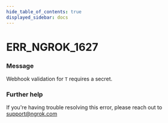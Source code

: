 ```yaml
---
hide_table_of_contents: true
displayed_sidebar: docs
---
```



# ERR_NGROK_1627

### Message
Webhook validation for `T` requires a secret.

<ErrorDetails error='err_ngrok_1627' />


### Further help
If you're having trouble resolving this error, please reach out to [support@ngrok.com](mailto:support@ngrok.com?subject=Help%20with%20ERR_NGROK_1627)

